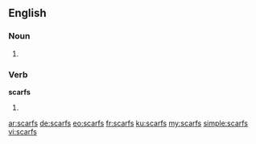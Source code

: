 ==English==

===Noun===
{{head|en}}

# {{plural of|scarf}}

===Verb===
'''scarfs'''

# {{en-third-person singular of|scarf}}

[[ar:scarfs]]
[[de:scarfs]]
[[eo:scarfs]]
[[fr:scarfs]]
[[ku:scarfs]]
[[my:scarfs]]
[[simple:scarfs]]
[[vi:scarfs]]